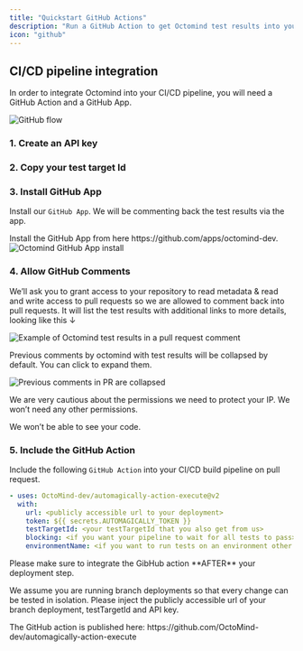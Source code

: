 ```yaml
---
title: "Quickstart GitHub Actions"
description: "Run a GitHub Action to get Octomind test results into your pull request comments"
icon: "github"
---
```


## CI/CD pipeline integration

In order to integrate Octomind into your CI/CD pipeline, you will need a GitHub Action and a GitHub App.

<Frame caption="Octomind GitHub Flow">
  <img src="/images/Octomind-GitHub-flow.png" alt="GitHub flow" />
</Frame>

### 1. Create an API key

<Snippet file="snippet-apiKey.mdx" />

### 2. Copy your test target Id

<Snippet file="snippet-testTarget.mdx" />

### 3. Install GitHub App

Install our `GitHub App`. We will be commenting back the test results via the app.

<Tip>
  Install the GitHub App from here https://github.com/apps/octomind-dev.
</Tip>

<Frame caption="Octomind GitHub App install, screenshot 07/2023">
  <img
    src="/images/Octomind-GitHub-App-install-screenshot.png"
    alt="Octomind GitHub App install"
  />
</Frame>

### 4. Allow GitHub Comments

We’ll ask you to grant access to your repository to read metadata & read and write access to pull requests so we are allowed to comment back into pull requests. It will list the test results with additional links to more details, looking like this ↓

<Frame caption="Example of Octomind test results in a pull request comment, screenshot 06/2023">
  <img
    src="/images/Octomind-test-results-commit-comments-GitHub-example.png"
    alt="Example of Octomind test results in a pull request comment"
  />
</Frame>

Previous comments by octomind with test results will be collapsed by default. You can click to expand them.

<Frame caption="Previous comments in PR are collapsed, screenshot 11/2023">
  <img
    src="/images/changelog/collapse-previous.png"
    alt="Previous comments in PR are collapsed"
  />
</Frame>

We are very cautious about the permissions we need to protect your IP. We won’t need any other permissions.

<Info>We won’t be able to see your code.</Info>

### 5. Include the GitHub Action

Include the following `GitHub Action` into your CI/CD build pipeline on pull request.

```yaml
- uses: OctoMind-dev/automagically-action-execute@v2
  with:
    url: <publicly accessible url to your deployment>
    token: ${{ secrets.AUTOMAGICALLY_TOKEN }}
    testTargetId: <your testTargetId that you also get from us>
    blocking: <if you want your pipeline to wait for all tests to pass>
    environmentName: <if you want to run tests on an environment other than default>
```

<div class="mt-8" />

<Warning>
  Please make sure to integrate the GibHub action **AFTER** your deployment
  step.
</Warning>

We assume you are running branch deployments so that every change can be tested in isolation. Please inject the publicly accessible url of your branch deployment, testTargetId and API key.

<div className="mt-8" />

<Tip>
  The GitHub action is published here:
  https://github.com/OctoMind-dev/automagically-action-execute
</Tip>
